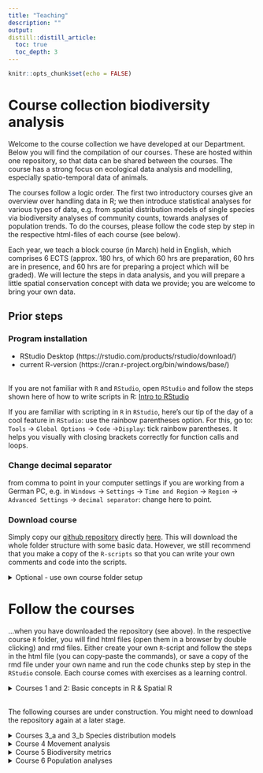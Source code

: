 ```yaml
---
title: "Teaching"
description: ""
output:
distill::distill_article:
  toc: true
  toc_depth: 3
---
```


```r
knitr::opts_chunk$set(echo = FALSE)
```


# Course collection **biodiversity analysis**

Welcome to the course collection we have developed at our Department. Below you will find the compilation of our courses. These are hosted within one repository, so that data can be shared between the courses. The course has a strong focus on ecological data analysis and modelling, especially spatio-temporal data of animals.
<br>

The courses follow a logic order. The first two introductory courses give an overview over handling data in R; we then introduce statistical analyses for various types of data, e.g. from spatial distribution models of single species via biodiversity analyses of community counts, towards analyses of population trends. To do the courses, please follow the code step by step in the respective html-files of each course (see below). 
<br>

Each year, we teach a block course (in March) held in English, which comprises 6 ECTS (approx. 180 hrs, of which 60 hrs are preparation, 60 hrs are in presence, and 60 hrs are for preparing a project which will be graded). We will lecture the steps in data analysis, and you will prepare a little spatial conservation concept with data we provide; you are welcome to bring your own data. 
<br>


## Prior steps
### Program installation

* RStudio Desktop (https://rstudio.com/products/rstudio/download/)  <br>
* current R-version (https://cran.r-project.org/bin/windows/base/)  <br>
<br>

If you are not familiar with `R` and `RStudio`, open `RStudio` and follow the steps shown here of how to write scripts in R: [Intro to RStudio](https://raw.githubusercontent.com/EcoDynIZW/EcoDynIZW.github.io/main/img/teach/L1_Intro_RStudio.pdf)
<br>

If you are familiar with scripting in `R` in `RStudio`, here's our tip of the day of a cool feature in `RStudio`: use the rainbow parentheses option. For this, go to: `Tools` &rarr; `Global Options` &rarr; `Code` &rarr;` Display`: tick rainbow parentheses. It helps you visually with  closing brackets correctly for function calls and loops.


### Change decimal separator
from comma to point in your computer settings if you are working from a German PC, e.g. in `Windows` &rarr; `Settings` &rarr; `Time and Region` &rarr; `Region` &rarr; `Advanced Settings` &rarr; `decimal separator`: change here to point.


### Download course
Simply copy our [github repository](https://github.com/EcoDynIZW/d6_teaching_collection) directly [here](https://github.com/EcoDynIZW/d6_teaching_collection/archive/refs/heads/main.zip). This will download the whole folder structure with some basic data. However, we still recommend that you make a copy of the `R-scripts` so that you can write your own comments and code into the scripts. <br>

<details><summary> Optional - use own course folder setup </summary>

##### Optional - use own course folder setup
Only do this if you haven't done the prior step of downloading the whole course and want to set up your own course folder structure or download only a part of the course. In order to ease access to data and script-functionality, we recommend that you use a similar folder structure as we do. We chose the following folder structure for our courses, which you may adopt:
<br>

``` bash
├── d6_teaching_collection                 # root folder 
│   └── data_borneo                        # e.g., the Borneo data
│       └── geo_raster_current_asc         # geo data, raster ascii format, as in data_borneo
│       └── animal_data                    # animal observation data data_borneo
│   └── output                             # storage for files created during course
│   └── R                                  # store here all your scripts, i.e.
│       └── script_course1.R               # rmd-files with codes
│       └── script_course2.R
│   └── d6_teaching_collection.Rproj       # the R-project (recommended)
```
<br>

a) If you are familiar with `R` and want to do the steps 'by hand', create a main (root) folder named *d6_teaching_collection*, then create the subfolders (`data, output, R`) relative to this root-folder (= d6_teaching_collection). Create an `R-project` within this folder (e.g. *d6_teaching_collection.Rproj*. For this, open `RStudio &rarr; File &rarr; New Project &rarr; Existing directory`: and then link it with the root folder).
<br>

b) Users familiar with R and RMarkdown could directly implement our [d6 workflow package](https://github.com/EcoDynIZW/d6) to make project setups easier and to handle code and projects in a reproducible way. If you chose this option, please read the ReadMe that appears on the github website and install the d6 package (with the options `github= FALSE`). This has the advantage that you have automatically created a root directory and an R-project. You can then load the data (e.g. data_borneo, provided in zip-files, see below) directly under the root directory. In the d6-package there are already start-rmd-scripts (= `RMarkdown`-scripts with `yaml header` &arr; open and execute with the symbol `knitR`), which make the start easier. But you can also create your own  `R`-scripts, e.g. a new script for each course unit, which you put into the folder `R`.
<br>  

For both options, a) and b), you would need to download the data separately (link to zip.file below)
<br>

</details>



# Follow the courses

...when you have downloaded the repository (see above). In the respective course `R` folder, you will find html files (open them in a browser by double clicking) and rmd files. Either create your own `R`-script and follow the steps in the html file (you can copy-paste the commands), or save a copy of the rmd file under your own name and run the code chunks step by step in the `RStudio` console. Each course comes with exercises as a learning control.

<details><summary>Courses 1 and 2: Basic concepts in R & Spatial R</summary>

## Courses 1 and 2: Basic concepts in R & Spatial R

These courses contain the minimum knowledge for handling, manipulating and visualizing various data types in `R` (Course1: vectors, data.frames, lists; Course2: spatial data like raster and vector files). The second course builds on the concepts introduced in course 1. It is therefore recommended to start with course 1. Please note, that course 1 is **not** meant as a beginners course - a lot of great in-depth courses are available online. Course 1 is rather a 'refresher' of the basic R concepts that are needed for all subsequent courses. In a nutshell, it goes through the [base R cheatsheet](https://iqss.github.io/dss-workshops/R/Rintro/base-r-cheat-sheet.pdf). It is recommended to have the cheatsheet downloaded and make your own notes into a copy of our script.
<br>

[Course1](https://raw.githubusercontent.com/EcoDynIZW/EcoDynIZW.github.io/main/img/teach/Course1_RIntro.html)

</details>

<br>
The following courses are under construction. You might need to download the repository again at a later stage.
<br>

<details><summary>Courses 3_a and 3_b Species distribution models</summary>

## Courses 3_a and 3_b Species distribution models 
### presence only  / MaxEnt

Please download MaxEnt here: https://biodiversityinformatics.amnh.org/open_source/maxent/
For MaxEnt you may still need to install a Java version. If you double-click the file maxent.jar, an  interface should appear.
<br>

Download course data :For the full course 3, we will provide you with additional data. Drag and drop the folders "data_borneo" and "data_berlin" from the provided zip files into the main folder (here: d6_teaching_collection). 
<br> 

Link to data_borneo and data_berlin under construction 

Course3_a_SDM

### repeated presence absence / occupancy models
Course3_b_occu

</details>





<details><summary>Course 4 Movement analysis</summary>

## Movement analysis
### telemetry data

Course4_MoveQ

</details>




<details><summary>Course 5 Biodiversity metrics</summary>

## Biodiversity analysis
Course5_biodiv
</details>




<details><summary>Course 6 Population analyses</summary>

## Population analysis
Course6_cmr
</details>

